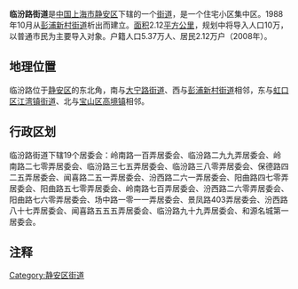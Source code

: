 '''临汾路街道'''是[[中华人民共和国|中国]][[上海市|上海市]][[静安区|静安区]]下辖的一个[[街道_(行政区划)|街道]]，是一个住宅小区集中区。1988年10月从[[彭浦新村街道|彭浦新村街道]]析出而建立。[[面积|面积]]2.12[[平方公里|平方公里]]，规划中将导入人口10万，以普通市民为主要导入对象。户籍人口5.37万人、居民2.12万户（2008年）。

== 地理位置 ==
临汾路位于[[静安区|静安区]]的东北角，南与[[大宁路街道|大宁路街道]]、西与[[彭浦新村街道|彭浦新村街道]]相邻，东与[[虹口区|虹口区]][[江湾镇街道|江湾镇街道]]、北与[[宝山区_(上海市)|宝山区]][[高境镇|高境镇]]相邻。

== 行政区划 ==
临汾路街道下辖19个居委会：岭南路一百弄居委会、临汾路二九九弄居委会、岭南路二七零弄居委会、临汾路三七五弄居委会、临汾路三八零弄居委会、保德路四二五弄居委会、闻喜路二五一弄居委会、汾西路二六一弄居委会、阳曲路四七零弄居委会、阳曲路五七零弄居委会、岭南路七百弄居委会、汾西路二六零弄居委会、阳曲路七六零弄居委会、场中路一零一一弄居委会、景凤路403弄居委会、汾西路八十七弄居委会、闻喜路五五五弄居委会、临汾路九十九弄居委会、和源名城第一居委会。

== 注释 ==

{{Reflist|2}}

{{静安区行政区划}}
{{闸北区行政区划}}
{{上海行政区划小作品}}


[[Category:静安区街道|Category:静安区街道]]